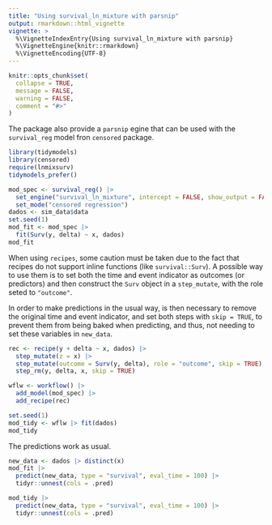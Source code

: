 ```yaml
---
title: "Using survival_ln_mixture with parsnip"
output: rmarkdown::html_vignette
vignette: >
  %\VignetteIndexEntry{Using survival_ln_mixture with parsnip}
  %\VignetteEngine{knitr::rmarkdown}
  %\VignetteEncoding{UTF-8}
---
```


```r
knitr::opts_chunk$set(
  collapse = TRUE,
  message = FALSE,
  warning = FALSE,
  comment = "#>"
)
```

The package also provide a `parsnip` egine that can be used with the `survival_reg` model fron `censored` package.

```r
library(tidymodels)
library(censored)
require(lnmixsurv)
tidymodels_prefer()

mod_spec <- survival_reg() |>
  set_engine("survival_ln_mixture", intercept = FALSE, show_output = FALSE) |>
  set_mode("censored regression")
dados <- sim_data$data
set.seed(1)
mod_fit <- mod_spec |>
  fit(Surv(y, delta) ~ x, dados)
mod_fit
```

When using `recipes`, some caution must be taken due to the fact that recipes do not support inline functions (like `survival::Surv`).
A possible way to use them is to set both the time and event indicator as outcomes (or predictors) and then construct the `Surv` object
in a `step_mutate`, with the role seted to `"outcome"`. 

In order to make predictions in the usual way, is then necessary to remove the original time and event indicator, and set 
both steps with `skip = TRUE`, to prevent them from being baked when predicting, and thus, not needing to set these variables in
`new_data`.

```r
rec <- recipe(y + delta ~ x, dados) |>
  step_mutate(z = x) |>
  step_mutate(outcome = Surv(y, delta), role = "outcome", skip = TRUE) |>
  step_rm(y, delta, x, skip = TRUE)

wflw <- workflow() |>
  add_model(mod_spec) |>
  add_recipe(rec)

set.seed(1)
mod_tidy <- wflw |> fit(dados)
mod_tidy
```

The predictions work as usual.

```r
new_data <- dados |> distinct(x)
mod_fit |>
  predict(new_data, type = "survival", eval_time = 100) |>
  tidyr::unnest(cols = .pred)

mod_tidy |>
  predict(new_data, type = "survival", eval_time = 100) |>
  tidyr::unnest(cols = .pred)
```
